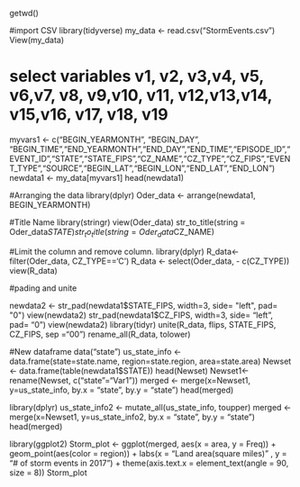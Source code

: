 getwd()

#import CSV
library(tidyverse)
my_data <- read.csv("StormEvents.csv")
View(my_data)

# select variables v1, v2, v3,v4, v5, v6,v7, v8, v9,v10, v11, v12,v13,v14, v15,v16, v17, v18, v19
myvars1 <- c("BEGIN_YEARMONTH", "BEGIN_DAY", "BEGIN_TIME","END_YEARMONTH","END_DAY","END_TIME","EPISODE_ID","EVENT_ID","STATE","STATE_FIPS","CZ_NAME","CZ_TYPE","CZ_FIPS","EVENT_TYPE","SOURCE","BEGIN_LAT","BEGIN_LON","END_LAT","END_LON")
newdata1 <- my_data[myvars1]
head(newdata1)

#Arranging the data
library(dplyr)
Oder_data <- arrange(newdata1, BEGIN_YEARMONTH)

#Title Name
library(stringr)
view(Oder_data)
str_to_title(string = Oder_data$STATE)
str_to_title(string = Oder_data$CZ_NAME)

#Limit the column and remove column.
library(dplyr)
R_data<-filter(Oder_data, CZ_TYPE=='C')
R_data <- select(Oder_data, - c(CZ_TYPE))
view(R_data)

#pading and unite

newdata2 <- str_pad(newdata1$STATE_FIPS, width=3, side= "left", pad= "0")
view(newdata2)
str_pad(newdata1$CZ_FIPS, width=3, side= "left", pad= "0")
view(newdata2)
library(tidyr)
unite(R_data, flips, STATE_FIPS, CZ_FIPS, sep ="00") 
rename_all(R_data, tolower)

#New dataframe
data("state")
us_state_info <- data.frame(state=state.name, region=state.region, area=state.area)
Newset <- data.frame(table(newdata1$STATE))
head(Newset)
Newset1<-rename(Newset, c("state"="Var1"))
merged <- merge(x=Newset1, y=us_state_info, by.x = "state", by.y = "state")
head(merged)

library(dplyr)
us_state_info2  <- mutate_all(us_state_info, toupper)
merged <- merge(x=Newset1, y=us_state_info2, by.x = "state", by.y = "state")
head(merged)   

library(ggplot2)
Storm_plot <- ggplot(merged, aes(x = area, y = Freq)) +
  geom_point(aes(color = region)) +
  labs(x = "Land area(square miles)" , y = "# of storm events in 2017") +
  theme(axis.text.x = element_text(angle = 90, size = 8))
Storm_plot
  
